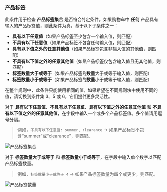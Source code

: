 ### 产品标签

此条件用于检查 **产品标签集合** 是否符合特定条件。如果购物车中 **任何** 产品具有输入的产品标签值，则此条件为真，基于以下子条件之一：

- **具有以下任意值**（如果产品标签至少包含一个输入值，则匹配）
- **不具有以下任意值**（如果产品标签不包含任何输入值，则匹配）
- **具有以下值之外的任意其他值**（如果产品标签包含非输入值的其他值，则匹配）
- **不具有以下值之外的任意其他值**（如果产品标签仅包含输入值且无其他值，则匹配）
- **标签数量大于或等于**（如果产品标签的**数量**大于或等于输入值，则匹配）
- **标签数量小于或等于**（如果产品标签的**数量**小于或等于输入值，则匹配）

<Warning>
  在整个规则中，此条件只能使用相同的值。如果希望在不同规则块中使用不同的值，请切换到条件集 3、5 或 6，它们提供更多灵活性。
</Warning>

对于 **具有以下任意值**、**不具有以下任意值**、**具有以下值之外的任意其他值** 和 **不具有以下值之外的任意其他值**，在字段中输入一个或多个产品标签值。多个值请用逗号分隔。

> 例如，`不具有以下任意值: summer, clearance` → 如果产品标签不包含“summer”或“clearance”，则匹配。

<img
  src="/images/essentials/condition-sets/product-tags.webp"
  alt="产品标签集合"
/>

对于 **标签数量大于或等于** 和 **标签数量小于或等于**，在字段中输入单个数字以匹配产品标签数量。

> 例如，`标签数量小于或等于 4` → 如果产品标签数量为四个或更少，则匹配。

<img
  src="/images/essentials/condition-sets/count-product-tags.webp"
  alt="产品标签数量"
/>
